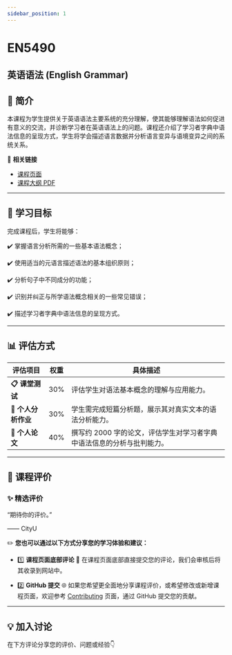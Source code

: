 ```yaml
---
sidebar_position: 1
---
```


# EN5490
## 英语语法 (English Grammar)

## **📘 简介**
本课程为学生提供关于英语语法主要系统的充分理解，使其能够理解语法如何促进有意义的交流，并诊断学习者在英语语法上的问题。课程还介绍了学习者字典中语法信息的呈现方式，学生将学会描述语言数据并分析语言变异与语境变异之间的系统关系。

🔗 **相关链接**
- [课程页面](https://www.cityu.edu.hk/catalogue/pg/202425/course/EN5490.htm)
- [课程大纲 PDF](https://www.cityu.edu.hk/catalogue/pg/202425/course/EN5490.pdf)

---

## **🎯 学习目标**

完成课程后，学生将能够：

✔️ 掌握语言分析所需的一些基本语法概念；

✔️ 使用适当的元语言描述语法的基本组织原则；

✔️ 分析句子中不同成分的功能；

✔️ 识别并纠正与所学语法概念相关的一些常见错误；

✔️ 描述学习者字典中语法信息的呈现方式。

---

## **📊 评估方式**

| **评估项目**          | **权重** | **具体描述**                                                                                       |
|----------------------|---------|---------------------------------------------------------------------------------------------------|
| **📋 课堂测试**       | 30%     | 评估学生对语法基本概念的理解与应用能力。                                                        |
| **📂 个人分析作业**   | 30%     | 学生需完成短篇分析题，展示其对真实文本的语法分析能力。                                         |
| **📢 个人论文**       | 40%     | 撰写约 2000 字的论文，评估学生对学习者字典中语法信息的分析与批判能力。                          |

---

## **💬 课程评价**

### ✨ **精选评价**
<div className={commentStyles.commentBox}>
    <p className={commentStyles.commentText}>
        “期待你的评价。”
    </p>
    <p className={commentStyles.commentAuthor}>—— CityU</p>
</div>

✏️ **您也可以通过以下方式分享您的学习体验和建议：**

- 1️⃣ **课程页面底部评论**
💬 在课程页面底部直接提交您的评论，我们会审核后将其收录到网站中。

- 2️⃣ **GitHub 提交**
🌐 如果您希望更全面地分享课程评价，或希望修改或新增课程页面，欢迎参考 [Contributing](https://penjc.github.io/cityU-navigator/contributing) 页面，通过 GitHub 提交您的贡献。

---

## **💡 加入讨论**

在下方评论分享您的评价、问题或经验👇
<Utterances />
